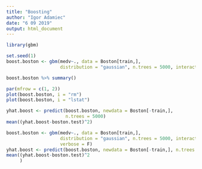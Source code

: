 ---
title: "Boosting"
author: "Igor Adamiec"
date: "6 09 2019"
output: html_document
---

```{r}
library(gbm)
```

```{r}
set.seed(1)
boost.boston <- gbm(medv~., data = Boston[train,], 
                    distribution = "gaussian", n.trees = 5000, interaction.depth = 4)
```

```{r}
boost.boston %>% summary()
```

```{r}
par(mfrow = c(1, 2))
plot(boost.boston, i = "rm")
plot(boost.boston, i = "lstat")
```

```{r}
yhat.boost <- predict(boost.boston, newdata = Boston[-train,],
                      n.trees = 5000)
mean((yhat.boost-boston.test)^2)
```

```{r}
boost.boston <- gbm(medv~., data = Boston[train,],
                    distribution = "gaussian", n.trees = 5000, interaction.depth = 4, shrinkage = .2,
                    verbose = F)
yhat.boost <- predict(boost.boston, newdata = Boston[-train,], n.trees = 5000)
mean((yhat.boost-boston.test)^2
     )
```

